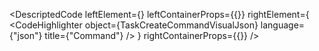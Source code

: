 
<DescriptedCode
  leftElement={<TaskCreateCommandDesc />}
  leftContainerProps={{}}
  rightElement={
    <CodeHighlighter
      object={TaskCreateCommandVisualJson}
      language={"json"}
      title={"Command"}
    />
  }
  rightContainerProps={{}}
/>
